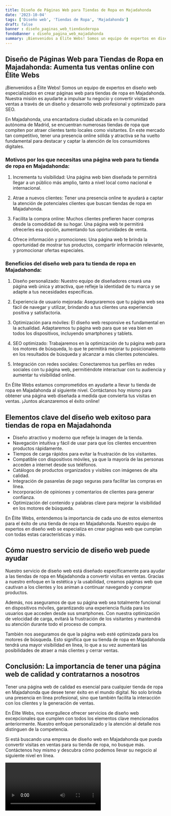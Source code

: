 ```yaml
---
title: Diseño de Páginas Web para Tiendas de Ropa en Majadahonda
date: '2023-10-04'
tags: ['Diseño web', 'Tiendas de Ropa', 'Majadahonda']
draft: false
banner : diseño_paginas_web_tiendasderopa
fondoBanner : diseño_pagina_web_majadahonda
summary: ¡Bienvenidos a Élite Webs! Somos un equipo de expertos en diseño web especializados en crear páginas web para tiendas de ropa en Majadahonda. Nuestra misión es ayudarte a impulsar tu negocio y convertir visitas en ventas a través de un diseño y desarrollo web profesional y optimizado para SEO. 
---
```


## Diseño de Páginas Web para Tiendas de Ropa en Majadahonda: Aumenta tus ventas online con Élite Webs

¡Bienvenidos a Élite Webs! Somos un equipo de expertos en diseño web especializados en crear páginas web para tiendas de ropa en Majadahonda. Nuestra misión es ayudarte a impulsar tu negocio y convertir visitas en ventas a través de un diseño y desarrollo web profesional y optimizado para SEO. 

En Majadahonda, una encantadora ciudad ubicada en la comunidad autónoma de Madrid, se encuentran numerosas tiendas de ropa que compiten por atraer clientes tanto locales como visitantes. En este mercado tan competitivo, tener una presencia online sólida y atractiva se ha vuelto fundamental para destacar y captar la atención de los consumidores digitales.

### Motivos por los que necesitas una página web para tu tienda de ropa en Majadahonda:

1. Incrementa tu visibilidad: Una página web bien diseñada te permitirá llegar a un público más amplio, tanto a nivel local como nacional e internacional.

2. Atrae a nuevos clientes: Tener una presencia online te ayudará a captar la atención de potenciales clientes que buscan tiendas de ropa en Majadahonda. 

3. Facilita la compra online: Muchos clientes prefieren hacer compras desde la comodidad de su hogar. Una página web te permitirá ofrecerles esa opción, aumentando tus oportunidades de venta.

4. Ofrece información y promociones: Una página web te brinda la oportunidad de mostrar tus productos, compartir información relevante, y promocionar ofertas especiales. 

### Beneficios del diseño web para tu tienda de ropa en Majadahonda:

1. Diseño personalizado: Nuestro equipo de diseñadores creará una página web única y atractiva, que refleje la identidad de tu marca y se adapte a tus necesidades específicas.

2. Experiencia de usuario mejorada: Aseguraremos que tu página web sea fácil de navegar y utilizar, brindando a tus clientes una experiencia positiva y satisfactoria.

3. Optimización para móviles: El diseño web responsive es fundamental en la actualidad. Adaptaremos tu página web para que se vea bien en todos los dispositivos, incluyendo smartphones y tablets.

4. SEO optimizado: Trabajaremos en la optimización de tu página web para los motores de búsqueda, lo que te permitirá mejorar tu posicionamiento en los resultados de búsqueda y alcanzar a más clientes potenciales.

5. Integración con redes sociales: Conectaremos tus perfiles en redes sociales con tu página web, permitiéndote interactuar con tu audiencia y aumentar tu visibilidad online.

En Élite Webs estamos comprometidos en ayudarte a llevar tu tienda de ropa en Majadahonda al siguiente nivel. Contáctanos hoy mismo para obtener una página web diseñada a medida que convierta tus visitas en ventas. ¡Juntos alcanzaremos el éxito online!

<GifSeo />

<Cta />

## Elementos clave del diseño web exitoso para tiendas de ropa en Majadahonda

- Diseño atractivo y moderno que refleje la imagen de la tienda.
- Navegación intuitiva y fácil de usar para que los clientes encuentren productos rápidamente.
- Tiempos de carga rápidos para evitar la frustración de los visitantes.
- Compatible con dispositivos móviles, ya que la mayoría de las personas acceden a internet desde sus teléfonos.
- Catálogos de productos organizados y visibles con imágenes de alta calidad.
- Integración de pasarelas de pago seguras para facilitar las compras en línea.
- Incorporación de opiniones y comentarios de clientes para generar confianza.
- Optimización del contenido y palabras clave para mejorar la visibilidad en los motores de búsqueda.

En Élite Webs, entendemos la importancia de cada uno de estos elementos para el éxito de una tienda de ropa en Majadahonda. Nuestro equipo de expertos en diseño web se especializa en crear páginas web que cumplan con todas estas características y más.

## Cómo nuestro servicio de diseño web puede ayudar

Nuestro servicio de diseño web está diseñado específicamente para ayudar a las tiendas de ropa en Majadahonda a convertir visitas en ventas. Gracias a nuestro enfoque en la estética y la usabilidad, creamos páginas web que cautivan a los clientes y los animan a continuar navegando y comprar productos.

Además, nos aseguramos de que su página web sea totalmente funcional en dispositivos móviles, garantizando una experiencia fluida para los usuarios que acceden desde sus smartphones. Con nuestra optimización de velocidad de carga, evitará la frustración de los visitantes y mantendrá su atención durante todo el proceso de compra.

También nos aseguramos de que la página web esté optimizada para los motores de búsqueda. Esto significa que su tienda de ropa en Majadahonda tendrá una mayor visibilidad en línea, lo que a su vez aumentará las posibilidades de atraer a más clientes y cerrar ventas.

## Conclusión: La importancia de tener una página web de calidad y contratarnos a nosotros

Tener una página web de calidad es esencial para cualquier tienda de ropa en Majadahonda que desee tener éxito en el mundo digital. No solo brinda una presencia en línea profesional, sino que también facilita la interacción con los clientes y la generación de ventas.

En Élite Webs, nos enorgullece ofrecer servicios de diseño web excepcionales que cumplen con todos los elementos clave mencionados anteriormente. Nuestro enfoque personalizado y la atención al detalle nos distinguen de la competencia.

Si está buscando una empresa de diseño web en Majadahonda que pueda convertir visitas en ventas para su tienda de ropa, no busque más. Contáctenos hoy mismo y descubra cómo podemos llevar su negocio al siguiente nivel en línea.

<Video />

<CtaBot job='Tiendas de Ropa' city='Majadahonda'/>

<Gmaps query='Majadahonda+españa+maps' />